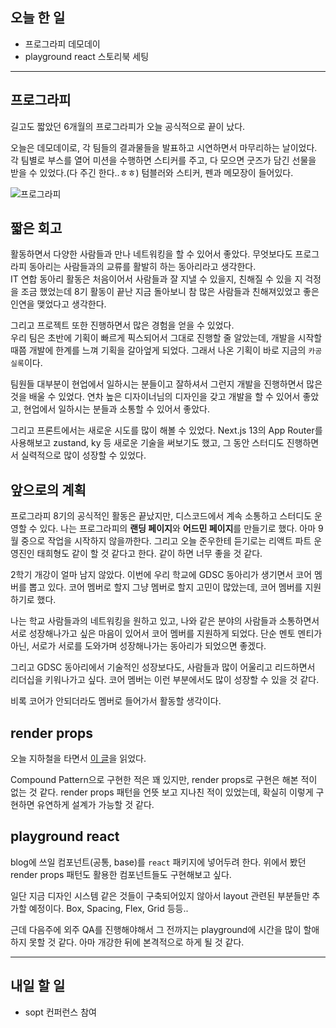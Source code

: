 ## 오늘 한 일

- 프로그라피 데모데이
- playground react 스토리북 세팅

---

## 프로그라피

길고도 짧았던 6개월의 프로그라피가 오늘 공식적으로 끝이 났다.

오늘은 데모데이로, 각 팀들의 결과물들을 발표하고 시연하면서 마무리하는 날이었다. 각 팀별로 부스를 열어 미션을 수행하면 스티커를 주고, 다 모으면 굿즈가 담긴 선물을 받을 수 있었다.(다 주긴 한다..ㅎㅎ) 텀블러와 스티커, 펜과 메모장이 들어있다.

<img
  src="https://github.com/Self-Driven-Development/TIL/assets/23312485/b728162f-a28a-43e2-992c-319448aa032a"
  alt="프로그라피"
/>

## 짧은 회고

활동하면서 다양한 사람들과 만나 네트워킹을 할 수 있어서 좋았다. 무엇보다도 프로그라피 동아리는 사람들과의 교류를 활발히 하는 동아리라고 생각한다.  
IT 연합 동아리 활동은 처음이어서 사람들과 잘 지낼 수 있을지, 친해질 수 있을 지 걱정을 조금 했었는데 8기 활동이 끝난 지금 돌아보니 참 많은 사람들과 친해져있었고 좋은 인연을 맺었다고 생각한다.

그리고 프로젝트 또한 진행하면서 많은 경험을 얻을 수 있었다.  
우리 팀은 초반에 기획이 빠르게 픽스되어서 그대로 진행할 줄 알았는데, 개발을 시작할 때쯤 개발에 한계를 느껴 기획을 갈아엎게 되었다. 그래서 나온 기획이 바로 지금의 `카공실록`이다.

팀원들 대부분이 현업에서 일하시는 분들이고 잘하셔서 그런지 개발을 진행하면서 많은 것을 배울 수 있었다. 연차 높은 디자이너님의 디자인을 갖고 개발을 할 수 있어서 좋았고, 현업에서 일하시는 분들과 소통할 수 있어서 좋았다.

그리고 프론트에서는 새로운 시도를 많이 해볼 수 있었다. Next.js 13의 App Router를 사용해보고 zustand, ky 등 새로운 기술을 써보기도 했고, 그 동안 스터디도 진행하면서 실력적으로 많이 성장할 수 있었다.

## 앞으로의 계획

프로그라피 8기의 공식적인 활동은 끝났지만, 디스코드에서 계속 소통하고 스터디도 운영할 수 있다. 나는 프로그라피의 **랜딩 페이지**와 **어드민 페이지**를 만들기로 했다. 아마 9월 중으로 작업을 시작하지 않을까한다. 그리고 오늘 준우한테 듣기로는 리액트 파트 운영진인 태희형도 같이 할 것 같다고 한다. 같이 하면 너무 좋을 것 같다.

2학기 개강이 얼마 남지 않았다. 이번에 우리 학교에 GDSC 동아리가 생기면서 코어 멤버를 뽑고 있다. 코어 멤버로 할지 그냥 멤버로 할지 고민이 많았는데, 코어 멤버를 지원하기로 했다.

나는 학교 사람들과의 네트워킹을 원하고 있고, 나와 같은 분야의 사람들과 소통하면서 서로 성장해나가고 싶은 마음이 있어서 코어 멤버를 지원하게 되었다. 단순 멘토 멘티가 아닌, 서로가 서로를 도와가며 성장해나가는 동아리가 되었으면 좋겠다.

그리고 GDSC 동아리에서 기술적인 성장보다도, 사람들과 많이 어울리고 리드하면서 리더십을 키워나가고 싶다. 코어 멤버는 이런 부분에서도 많이 성장할 수 있을 것 같다.

비록 코어가 안되더라도 멤버로 들어가서 활동할 생각이다.

## render props

오늘 지하철을 타면서 [이 글](https://velog.io/@yesbb/%EA%B0%9D%EC%B2%B4%EC%A7%80%ED%96%A5%EC%9D%98-%EA%B4%80%EC%A0%90%EC%9C%BC%EB%A1%9C-%EB%B0%94%EB%9D%BC%EB%B3%B8-%EB%A6%AC%EC%95%A1%ED%8A%B8-%EA%B3%A0%EA%B8%89-%ED%8C%A8%ED%84%B4-Compound-component-Render-props)을 읽었다.

Compound Pattern으로 구현한 적은 꽤 있지만, render props로 구현은 해본 적이 없는 것 같다. render props 패턴을 언뜻 보고 지나친 적이 있었는데, 확실히 이렇게 구현하면 유연하게 설계가 가능할 것 같다.

## playground react

blog에 쓰일 컴포넌트(공통, base)를 `react` 패키지에 넣어두려 한다. 위에서 봤던 render props 패턴도 활용한 컴포넌트들도 구현해보고 싶다.

일단 지금 디자인 시스템 같은 것들이 구축되어있지 않아서 layout 관련된 부분들만 추가할 예정이다. Box, Spacing, Flex, Grid 등등..

근데 다음주에 외주 QA를 진행해야해서 그 전까지는 playground에 시간을 많이 할애하지 못할 것 같다. 아마 개강한 뒤에 본격적으로 하게 될 것 같다.

---

## 내일 할 일

- sopt 컨퍼런스 참여
